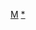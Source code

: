 {{asbox
|image=Flag of Madagascar.svg
|category=馬達加斯加小作品
|subject=與[[馬達加斯加]]相關的
|name=Template:Madagascar-stub}}<noinclude>[[Category:非洲小作品模板|M]][[Category:馬達加斯加小作品|*]]
</noinclude>